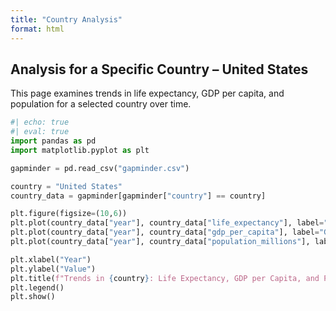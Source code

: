```yaml
---
title: "Country Analysis"
format: html
---
```


## Analysis for a Specific Country -- United States

This page examines trends in life expectancy, GDP per capita, and population for a selected country over time.

```python
#| echo: true
#| eval: true 
import pandas as pd
import matplotlib.pyplot as plt

gapminder = pd.read_csv("gapminder.csv")

country = "United States"
country_data = gapminder[gapminder["country"] == country]

plt.figure(figsize=(10,6))
plt.plot(country_data["year"], country_data["life_expectancy"], label="Life Expectancy", marker="o")
plt.plot(country_data["year"], country_data["gdp_per_capita"], label="GDP per Capita", marker="s")
plt.plot(country_data["year"], country_data["population_millions"], label="Population", marker="^")

plt.xlabel("Year")
plt.ylabel("Value")
plt.title(f"Trends in {country}: Life Expectancy, GDP per Capita, and Population")
plt.legend()
plt.show()
```
